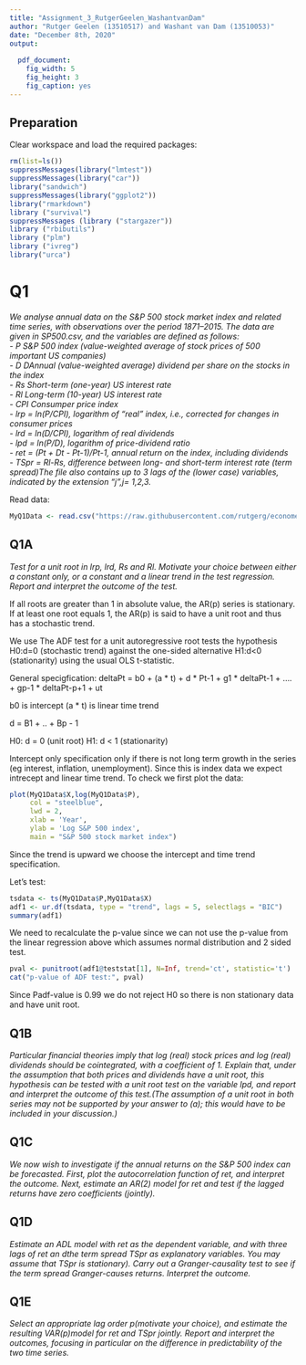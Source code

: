 ```yaml
---
title: "Assignment_3_RutgerGeelen_WashantvanDam"
author: "Rutger Geelen (13510517) and Washant van Dam (13510053)"
date: "December 8th, 2020"
output:
  
  pdf_document: 
    fig_width: 5
    fig_height: 3
    fig_caption: yes
---
```

## Preparation

Clear workspace and load the required packages:
```r
rm(list=ls())
suppressMessages(library("lmtest"))
suppressMessages(library("car"))
library("sandwich")
suppressMessages(library("ggplot2"))
library("rmarkdown")
library ("survival")
suppressMessages (library ("stargazer"))
library ("rbibutils")
library ("plm")
library ("ivreg")
library("urca")
```

# Q1
_We analyse annual data on the S&P 500 stock market index and related time series, with observations over the period 1871–2015. The data are given in SP500.csv, and the variables are defined as follows:_  
_- P     S&P 500 index (value-weighted average of stock prices of 500 important US companies)_  
_- D     DAnnual (value-weighted average) dividend per share on the stocks in the index_  
_- Rs    Short-term (one-year) US interest rate_  
_- Rl    Long-term (10-year) US interest rate_  
_- CPI   Consumper price index_  
_- lrp   = ln(P/CPI), logarithm of “real” index, i.e., corrected for changes in consumer prices_  
_- lrd   = ln(D/CPI), logarithm of real dividends_  
_- lpd   = ln(P/D), logarithm of price-dividend ratio_  
_- ret   = (Pt + Dt - Pt-1)/Pt-1, annual return on the index, including dividends_  
_- TSpr  = Rl-Rs, difference between long- and short-term interest rate (term spread)The file also contains up to 3 lags of the (lower case) variables, indicated by the extension “j”,j= 1,2,3._  

Read data:
```r
MyQ1Data <- read.csv("https://raw.githubusercontent.com/rutgerg/econometrics_assigment_3/master/SP500.csv")
```

## Q1A
*Test for a unit root in lrp, lrd, Rs and Rl. Motivate your choice between either a constant only, or a constant and a linear trend in the test regression. Report and interpret the outcome of the test.*

If all roots are greater than 1 in absolute value, the AR(p) series is stationary. If at least one root equals 1, the AR(p) is said to have a unit root and thus has a stochastic trend.

We use The ADF test for a unit autoregressive root tests the hypothesis H0:d=0 (stochastic trend) against the one-sided alternative H1:d<0 (stationarity) using the usual OLS t-statistic.

General specigfication: deltaPt = b0 +  (a * t) + d * Pt-1 + g1 * deltaPt-1 + .... + gp-1 * deltaPt-p+1 + ut

b0 is intercept
(a * t) is linear time trend

d = B1 + .. + Bp - 1

H0: d = 0 (unit root)
H1: d < 1 (stationarity)

Intercept only specification only if there is not long term growth in the series (eg interest, inflation, unemployment). Since this is index data we expect intrecept and linear time trend. To check we first plot the data:

```r
plot(MyQ1Data$X,log(MyQ1Data$P),
     col = "steelblue",
     lwd = 2,
     xlab = 'Year',
     ylab = 'Log S&P 500 index',
     main = "S&P 500 stock market index")
```
Since the trend is upward we choose the intercept and time trend specification.

Let's test:
```r
tsdata <- ts(MyQ1Data$P,MyQ1Data$X)
adf1 <- ur.df(tsdata, type = "trend", lags = 5, selectlags = "BIC")
summary(adf1)
```
We need to recalculate the p-value since we can not use the p-value from the linear regression above which assumes normal distribution and 2 sided test.
```r
pval <- punitroot(adf1@teststat[1], N=Inf, trend='ct', statistic='t')
cat("p-value of ADF test:", pval)
```

Since Padf-value is 0.99 we do not reject H0 so there is non stationary data and have unit root.

## Q1B
*Particular financial theories imply that log (real) stock prices and log (real) dividends should be cointegrated, with a coefficient of 1. Explain that, under the assumption that both prices and dividends have a unit root, this hypothesis can be tested with a unit root test on the variable lpd, and report and interpret the outcome of this test.(The assumption of a unit root in both series may not be supported by your answer to (a); this would have to be included in your discussion.)*

## Q1C
*We now wish to investigate if the annual returns on the S&P 500 index can be forecasted. First, plot the autocorrelation function of ret, and interpret the outcome. Next, estimate an AR(2) model for ret and test if the lagged returns have zero coefficients (jointly).*

## Q1D
*Estimate an ADL model with ret as the dependent variable, and with three lags of ret an dthe term spread TSpr as explanatory variables. You may assume that TSpr is stationary). Carry out a Granger-causality test to see if the term spread Granger-causes returns. Interpret the outcome.*

## Q1E
*Select an appropriate lag order p(motivate your choice), and estimate the resulting VAR(p)model for ret and TSpr jointly. Report and interpret the outcomes, focusing in particular on the difference in predictability of the two time series.*

